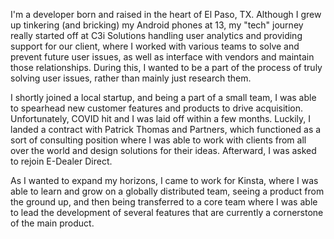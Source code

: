 I'm a developer born and raised in the heart of El Paso, TX. Although I grew up tinkering (and bricking) my Android phones at 13, my "tech" journey really started off at C3i Solutions handling user analytics and providing support for our client, where I worked with various teams to solve and prevent future user issues, as well as interface with vendors and maintain those relationships. During this, I wanted to be a part of the process of truly solving user issues, rather than mainly just research them.

I shortly joined a local startup, and being a part of a small team, I was able to spearhead new customer features and products to drive acquisition. Unfortunately, COVID hit and I was laid off within a few months. Luckily, I landed a contract with Patrick Thomas and Partners, which functioned as a sort of consulting position where I was able to work with clients from all over the world and design solutions for their ideas. Afterward, I was asked to rejoin E-Dealer Direct.

As I wanted to expand my horizons, I came to work for Kinsta, where I was able to learn and grow on a globally distributed team, seeing a product from the ground up, and then being transferred to a core team where I was able to lead the development of several features that are currently a cornerstone of the main product.